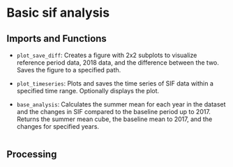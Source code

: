 # Basic sif analysis {#-src-base}

## Imports and Functions 


- `plot_save_diff`: Creates a figure with 2x2 subplots to visualize reference period data, 2018 data, and the difference between the two. Saves the figure to a specified path.

- `plot_timeseries`: Plots and saves the time series of SIF data within a specified time range. Optionally displays the plot.
  
- `base_analysis`: Calculates the summer mean for each year in the dataset and the changes in SIF compared to the baseline period up to 2017. Returns the summer mean cube, the baseline mean to 2017, and the changes for specified years.

```.python
```


## Processing

```.python
```